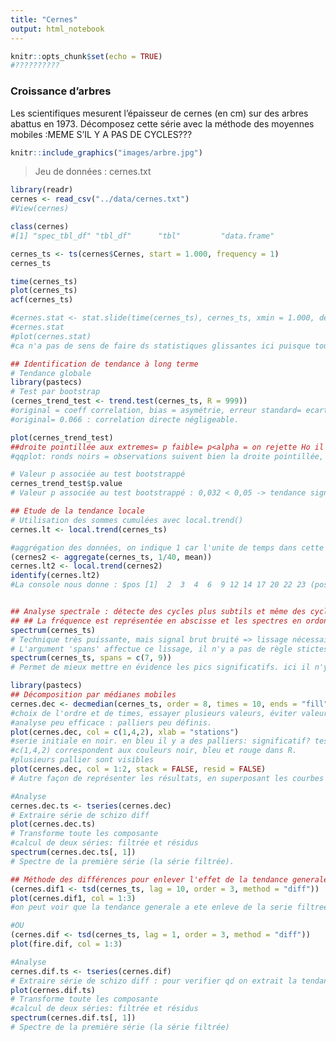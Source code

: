 ```yaml
---
title: "Cernes"
output: html_notebook
---
```



```r
knitr::opts_chunk$set(echo = TRUE)
#??????????
```


### Croissance d'arbres

Les scientifiques mesurent l'épaisseur de cernes (en cm) sur des arbres abattus en 1973. Décomposez cette série avec la méthode des moyennes mobiles  :MEME S'IL Y A PAS DE CYCLES???

```r
knitr::include_graphics("images/arbre.jpg")
```

> Jeu de données : cernes.txt

```r
library(readr)
cernes <- read_csv("../data/cernes.txt")
#View(cernes)

class(cernes) 
#[1] "spec_tbl_df" "tbl_df"      "tbl"         "data.frame" 

cernes_ts <- ts(cernes$Cernes, start = 1.000, frequency = 1) 
cernes_ts

time(cernes_ts) 
plot(cernes_ts) 
acf(cernes_ts)

#cernes.stat <- stat.slide(time(cernes_ts), cernes_ts, xmin = 1.000, deltat = 110)
#cernes.stat
#plot(cernes.stat) 
#ca n'a pas de sens de faire ds statistiques glissantes ici puisque toutes les donnees ont ete collecttionnees la meme année.
```

```r
## Identification de tendance à long terme
# Tendance globale
library(pastecs)
# Test par bootstrap
(cernes_trend_test <- trend.test(cernes_ts, R = 999))
#original = coeff correlation, bias = asymétrie, erreur standard= ecart-type par rapport à la distribution normale => le plus important c'est le graphique.
#original= 0.066 : correlation directe négligeable.

plot(cernes_trend_test)
##droite pointillée aux extremes= p faible= p<alpha = on rejette Ho il y a donc une tendance générale.
#qqplot: ronds noirs = observations suivent bien la droite pointillée, donc la distribution est normale.

# Valeur p associée au test bootstrappé
cernes_trend_test$p.value
# Valeur p associée au test bootstrappé : 0,032 < 0,05 -> tendance significative au seuil alpha de 5%
```


```r
## Etude de la tendance locale
# Utilisation des sommes cumulées avec local.trend()
cernes.lt <- local.trend(cernes_ts)

#aggrégation des données, on indique 1 car l'unite de temps dans cette serie est de 1.
(cernes2 <- aggregate(cernes_ts, 1/40, mean))
cernes.lt2 <- local.trend(cernes2)
identify(cernes.lt2) 
#La console nous donne : $pos [1]  2  3  4  6  9 12 14 17 20 22 23 (position de points selectionnés). $trends [1]  1.0701000 0.8763750 0.9890750 1.0882667 1.0044750 0.9029625 1.0469667 0.9461250 1.0495375 0.8553250 (pente des segments). $k [1] 0.9866957 (moyenne générale).


## Analyse spectrale : détecte des cycles plus subtils et même des cycles qui se surperposent. qlq soit le signal on peut le représenter par un ensemble de sinus et de cos de periode croissante avec une valeur d'amplitude adéquate à chaque signal. si amplitude des différentes composantes est faible alors signal faible et inversément.
## ## La fréquence est représentée en abscisse et les spectres en ordonnée. Il y a un cycle si un des spectres d’une fréquence différente de zéro se trouve dans la l’intervalle de confiance représenté en haut à droite en bleu.
spectrum(cernes_ts) 
# Technique très puissante, mais signal brut bruité => lissage nécessaire!
# L'argument 'spans' affectue ce lissage, il n'y a pas de règle stictes, il faut juste deux nombres impairs.
spectrum(cernes_ts, spans = c(7, 9))
# Permet de mieux mettre en évidence les pics significatifs. ici il n'y a pas de pics significatifs : tous les pics sont endessous de l'intervalle de confiance.
```


```r
library(pastecs)
## Décomposition par médianes mobiles
cernes.dec <- decmedian(cernes_ts, order = 8, times = 10, ends = "fill")
#choix de l'ordre et de times, essayer plusieurs valeurs, éviter valeur trop importantes pour pas trop lisser la serie mais suffisant pour avoir une difference par rapport a la série initiale. end=par defaut.
#analyse peu efficace : palliers peu définis.
plot(cernes.dec, col = c(1,4,2), xlab = "stations")
#serie initiale en noir. en bleu il y a des palliers: significatif? tester ici bas
#c(1,4,2) correspondent aux couleurs noir, bleu et rouge dans R. 
#plusieurs pallier sont visibles
plot(cernes.dec, col = 1:2, stack = FALSE, resid = FALSE)
# Autre façon de représenter les résultats, en superposant les courbes pour eviter erreurs d'echelles entres les trois graphiques. stack=superposer.

#Analyse
cernes.dec.ts <- tseries(cernes.dec)
# Extraire série de schizo diff
plot(cernes.dec.ts)
# Transforme toute les composante
#calcul de deux séries: filtrée et résidus
spectrum(cernes.dec.ts[, 1])
# Spectre de la première série (la série filtrée). 
```

```r
## Méthode des différences pour enlever l'effet de la tendance generale: TESTER PLUSIEURS DECALAGES.
(cernes.dif1 <- tsd(cernes_ts, lag = 10, order = 3, method = "diff"))
plot(cernes.dif1, col = 1:3)
#on peut voir que la tendance generale a ete enleve de la serie filtree, en effet, la signal ne tend pas a diminuer, il suit une droite horizontale. Par contre dans les residus ont peut voir que le signal est moins intense quand le temps augmente.

#OU
(cernes.dif <- tsd(cernes_ts, lag = 1, order = 3, method = "diff"))
plot(fire.dif, col = 1:3)

#Analyse
cernes.dif.ts <- tseries(cernes.dif)
# Extraire série de schizo diff : pour verifier qd on extrait la tendance qu'on la bien extraite. si on extrait les residus c'est pour voir s'il ne reste plus de tendance.
plot(cernes.dif.ts)
# Transforme toute les composante
#calcul de deux séries: filtrée et résidus
spectrum(cernes.dif.ts[, 1])
# Spectre de la première série (la série filtrée)
```


